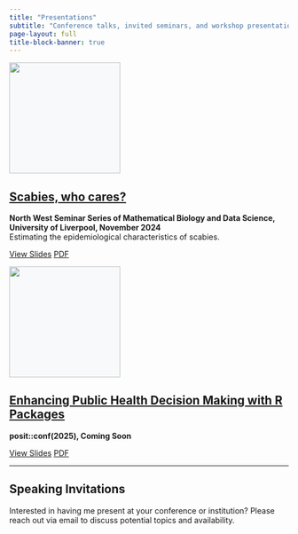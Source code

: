 ```yaml
---
title: "Presentations"
subtitle: "Conference talks, invited seminars, and workshop presentations"
page-layout: full
title-block-banner: true
---
```


::: {.grid}

::: {.g-col-12 .g-col-md-6 .g-col-lg-4}
::: {.card .h-100}
::: {.card-header}
![](images/presentation-thumbnails/scabies-2024.png){.card-img-top style="height: 200px; object-fit: contain; background-color: #f8f9fa;"}
:::
::: {.card-body .d-flex .flex-column}
::: {.card-title}
## [Scabies, who cares?](presentations/2024/scabies_liverpool/liverpool_presentation.pdf)
:::
::: {.card-text}
**North West Seminar Series of Mathematical Biology and Data Science, University of Liverpool, November 2024**  
Estimating the epidemiological characteristics of scabies.
:::
::: {.mt-auto}
::: {.btn-group}
[View Slides](presentations/2024/scabies_liverpool/liverpool_presentation.qmd){.btn .btn-primary .btn-sm}
[PDF](presentations/2024/scabies_liverpool/liverpool_presentation.pdf){.btn .btn-outline-secondary .btn-sm}
:::
:::
:::
:::
:::

::: {.g-col-12 .g-col-md-6 .g-col-lg-4}
::: {.card .h-100}
::: {.card-header}
![](images/presentation-thumbnails/posit-conf-2025.png){.card-img-top style="height: 200px; object-fit: contain; background-color: #f8f9fa;"}
:::
::: {.card-body .d-flex .flex-column}
::: {.card-title}
## [Enhancing Public Health Decision Making with R Packages](presentations/influenza-waning-hku-2024.qmd)
:::
::: {.card-text}
**posit::conf(2025), Coming Soon**  

:::
::: {.mt-auto}
::: {.btn-group}
[View Slides](presentations/2025/posit_conf_2025/presentation_pc2025.qmd){.btn .btn-primary .btn-sm}
[PDF](presentations/2025/posit_conf_2025/presentation_pc2025.pdf){.btn .btn-outline-secondary .btn-sm}
:::
:::
:::
:::
:::

<!-- ::: {.g-col-12 .g-col-md-6 .g-col-lg-4} -->
<!-- ::: {.card .h-100} -->
<!-- ::: {.card-header} -->
<!-- ![](images/presentation-thumbnails/react-study-2023.png){.card-img-top style="height: 200px; object-fit: contain; background-color: #f8f9fa;"} -->
<!-- ::: -->
<!-- ::: {.card-body .d-flex .flex-column} -->
<!-- ::: {.card-title} -->
<!-- ## [REACT Study: Community Transmission Analysis](presentations/react-study-epidemics-2023.qmd) -->
<!-- ::: -->
<!-- ::: {.card-text} -->
<!-- **Epidemics Conference, December 2023**   -->
<!-- Real-time assessment of community transmission using the REACT study data during the COVID-19 pandemic. -->
<!-- ::: -->
<!-- ::: {.mt-auto} -->
<!-- ::: {.btn-group} -->
<!-- [View Slides](presentations/react-study-epidemics-2023.qmd){.btn .btn-primary .btn-sm} -->
<!-- [PDF](presentations/pdfs/react-study-epidemics-2023.pdf){.btn .btn-outline-secondary .btn-sm} -->
<!-- ::: -->
<!-- ::: -->
<!-- ::: -->
<!-- ::: -->
<!-- ::: -->

:::

<!-- ## Presentation Categories -->

<!-- ### **Conference Presentations** -->
<!-- Talks delivered at major infectious disease and epidemiology conferences including Epidemics, ISDS, and ESCAIDE. -->

<!-- ### **Invited Seminars**   -->
<!-- Guest lectures and seminars at academic institutions and research organizations. -->

<!-- ### **Workshop Presentations** -->
<!-- Training workshops and methodology sessions on infectious disease modeling and vaccine effectiveness analysis. -->

<!-- ## Recent Speaking Topics -->

<!-- - **Mathematical modeling** of infectious disease transmission -->
<!-- - **Vaccine effectiveness** studies using real-world data -->
<!-- - **Agent-based modeling** for population health interventions -->
<!-- - **Statistical methods** for waning immunity analysis -->
<!-- - **COVID-19 pandemic response** modeling and surveillance -->

---

## Speaking Invitations

Interested in having me present at your conference or institution? Please reach out via email to discuss potential topics and availability.